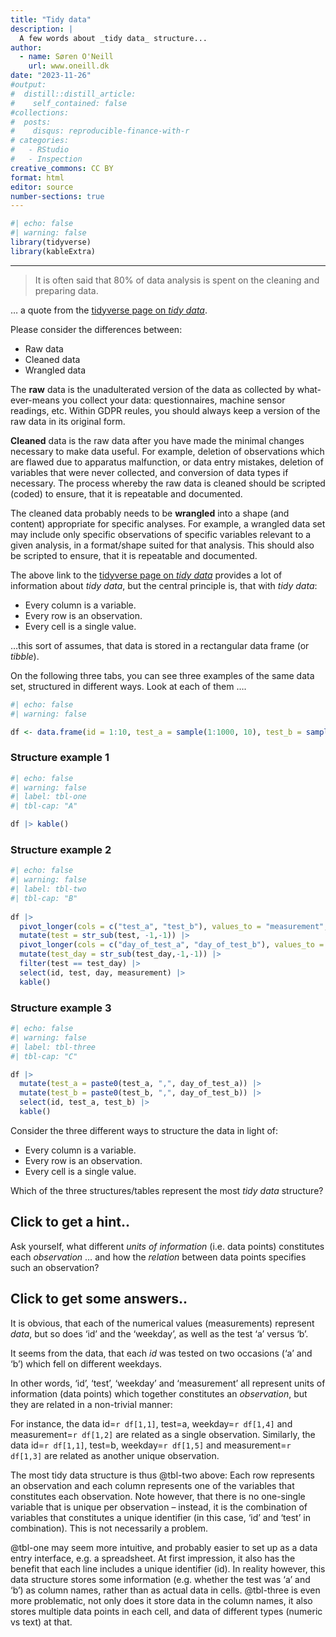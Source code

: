 ```yaml
---
title: "Tidy data"
description: |
  A few words about _tidy data_ structure...
author:
  - name: Søren O'Neill
    url: www.oneill.dk
date: "2023-11-26"
#output:
#  distill::distill_article:
#    self_contained: false
#collections:
#  posts:
#    disqus: reproducible-finance-with-r
# categories:
#   - RStudio
#   - Inspection
creative_commons: CC BY
format: html
editor: source
number-sections: true
---
```


```r
#| echo: false
#| warning: false
library(tidyverse)
library(kableExtra)
```


-------

> It is often said that 80% of data analysis is spent on the cleaning and preparing data.

... a quote from the [tidyverse page on _tidy data_](https://tidyr.tidyverse.org/articles/tidy-data.html).

Please consider the differences between:

* Raw data
* Cleaned data
* Wrangled data
    
The **raw** data is the unadulterated version of the data as collected by what-ever-means you collect your data: questionnaires, machine sensor readings, etc. Within GDPR reules, you should always keep a version of the raw data in its original form.

**Cleaned** data is the raw data after you have made the minimal changes necessary to make data useful. For example, deletion of observations which are flawed due to apparatus malfunction, or data entry mistakes, deletion of variables that were never collected, and conversion of data types if necessary. The process whereby the raw data is cleaned should be scripted (coded) to ensure, that it is repeatable and documented.

The cleaned data probably needs to be **wrangled** into a shape (and content) appropriate for specific analyses. For example, a wrangled data set may include only specific observations of specific variables relevant to a given analysis, in a format/shape suited for that analysis. This should also be scripted to ensure, that it is repeatable and documented.

The above link to the [tidyverse page on _tidy data_](https://tidyr.tidyverse.org/articles/tidy-data.html) provides a lot of information about _tidy data_, but the central principle is, that with _tidy data_:

* Every column is a variable.
* Every row is an observation.
* Every cell is a single value.

...this sort of assumes, that data is stored in a rectangular data frame (or _tibble_).

On the following three tabs, you can see three examples of the same data set, structured in different ways. Look at each of them ....

```r
#| echo: false
#| warning: false

df <- data.frame(id = 1:10, test_a = sample(1:1000, 10), test_b = sample(1:1000,10), day_of_test_a = sample(c("MON", "TUE", "WED", "THU", "FRI"), 10, replace=TRUE), day_of_test_b = sample(c("MON", "TUE", "WED", "THU", "FRI"), 10, replace=TRUE))
```

::: panel-tabset

### Structure example 1

```r
#| echo: false
#| warning: false
#| label: tbl-one
#| tbl-cap: "A"

df |> kable()
```

### Structure example 2

```r
#| echo: false
#| warning: false
#| label: tbl-two
#| tbl-cap: "B"
 
df |> 
  pivot_longer(cols = c("test_a", "test_b"), values_to = "measurement", names_to = "test") |> 
  mutate(test = str_sub(test, -1,-1)) |>
  pivot_longer(cols = c("day_of_test_a", "day_of_test_b"), values_to = "day", names_to = "test_day") |>
  mutate(test_day = str_sub(test_day,-1,-1)) |>
  filter(test == test_day) |>
  select(id, test, day, measurement) |>
  kable()
```

### Structure example 3

```r
#| echo: false
#| warning: false
#| label: tbl-three
#| tbl-cap: "C"

df |> 
  mutate(test_a = paste0(test_a, ",", day_of_test_a)) |>
  mutate(test_b = paste0(test_b, ",", day_of_test_b)) |>
  select(id, test_a, test_b) |>
  kable()
```
:::

Consider the three different ways to structure the data in light of:


* Every column is a variable.
* Every row is an observation.
* Every cell is a single value.

Which of the three structures/tables represent the most _tidy data_ structure?

::: {.callout-note collapse=true}
## Click to get a hint..

Ask yourself, what different _units of information_ (i.e. data points) constitutes each _observation_ ... and how the _relation_ between data points specifies such an observation?
:::

::: {.callout-note collapse=true}
## Click to get some answers..

It is obvious, that each of the numerical values (measurements) represent _data_, but so does 'id' and the 'weekday', as well as the test 'a' versus 'b'. 

It seems from the data, that each _id_ was tested on two occasions ('a' and 'b') which fell on different weekdays. 

In other words, 'id', 'test', 'weekday' and 'measurement' all represent units of information (data points) which together constitutes an _observation_, but they are related in a non-trivial manner:

For instance, the data id=`r df[1,1]`, test=a, weekday=`r df[1,4]` and measurement=`r df[1,2]` are related as a single observation. Similarly, the data id=`r df[1,1]`, test=b, weekday=`r df[1,5]` and measurement=`r df[1,3]` are related as another unique observation.

The most tidy data structure is thus @tbl-two above: Each row represents an observation and each column represents one of the variables that constitutes each observation. Note however, that there is no one-single variable that is unique per observation -- instead, it is the combination of variables that constitutes a unique identifier (in this case, 'id' and 'test' in combination). This is not necessarily a problem.

@tbl-one may seem more intuitive, and probably easier to set up as a data entry interface, e.g. a spreadsheet. At first impression, it also has the benefit that each line includes a unique identifier (id). In reality however, this data structure stores some information (e.g. whether the test was 'a' and 'b') as column names, rather than as actual data in cells. @tbl-three is even more problematic, not only does it store data in the column names, it also stores multiple data points in each cell, and data of different types (numeric vs text) at that.

:::


<script src="https://giscus.app/client.js"
        data-repo="sorenoneill/r4phd"
        data-repo-id="R_kgDOJ9etDQ"
        data-category="Announcements"
        data-category-id="DIC_kwDOJ9etDc4CYApF"
        data-mapping="pathname"
        data-strict="0"
        data-reactions-enabled="0"
        data-emit-metadata="0"
        data-input-position="bottom"
        data-theme="cobalt"
        data-lang="en"
        crossorigin="anonymous"
        async>
</script>
